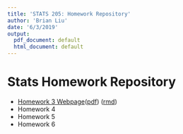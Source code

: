 ```yaml
---
title: 'STATS 205: Homework Repository'
author: 'Brian Liu'
date: '6/3/2019'
output:
  pdf_document: default
  html_document: default
---
```


# Stats Homework Repository

- <a href="homework_3.html">Homework 3 Webpage</a>(<a href="homework_3.pdf">pdf</a>) (<a href="homework_3.Rmd">rmd</a>)
- Homework 4
- Homework 5
- Homework 6
